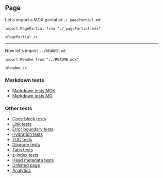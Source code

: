 ## Page

Let's import a MDX partial at `./_pagePartial.md`:

```mdx-code-block
import PagePartial from "./_pagePartial.mdx"

<PagePartial />
```

---

Now let's import `../README.md`:

```mdx-code-block
import Readme from "../README.mdx"

<Readme />
```

### Markdown tests

- [Markdown tests MDX](/tests/pages/markdown-tests-mdx)
- [Markdown tests MD](/tests/pages/markdown-tests-md)

### Other tests

- [Code block tests](/tests/pages/code-block-tests)
- [Link tests](/tests/pages/link-tests)
- [Error boundary tests](/tests/pages/error-boundary-tests)
- [Hydration tests](/tests/pages/hydration-tests)
- [TOC tests](/tests/pages/page-toc-tests)
- [Diagram tests](/tests/pages/diagrams)
- [Tabs tests](/tests/pages/tabs-tests)
- [z-index tests](/tests/pages/z-index-tests)
- [Head metadata tests](/tests/pages/head-metadata)
- [Unlisted page](/tests/pages/unlisted)
- [Analytics](/tests/pages/analytics)
